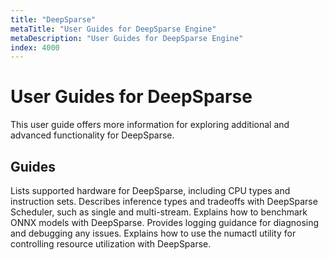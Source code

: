```yaml
---
title: "DeepSparse"
metaTitle: "User Guides for DeepSparse Engine"
metaDescription: "User Guides for DeepSparse Engine"
index: 4000
---
```


# User Guides for DeepSparse

This user guide offers more information for exploring additional and advanced functionality for DeepSparse.

## Guides

<LinkCards>
  <LinkCard href="./hardware-support" heading="Supported Hardware">
    Lists supported hardware for DeepSparse, including CPU types and instruction sets.
  </LinkCard>

  <LinkCard href="./scheduler" heading="Inference Types">
    Describes inference types and tradeoffs with DeepSparse Scheduler, such as single and multi-stream.
  </LinkCard>

  <LinkCard href="./benchmarking" heading="Benchmarking">
    Explains how to benchmark ONNX models with DeepSparse.
  </LinkCard>

  <LinkCard href="./diagnostics-debugging" heading="Diagnostics/Debugging">
    Provides logging guidance for diagnosing and debugging any issues.
  </LinkCard>

  <LinkCard href="./numactl-utility" heading="numactl Utility">
    Explains how to use the numactl utility for controlling resource utilization with DeepSparse.
  </LinkCard>
</LinkCards>
